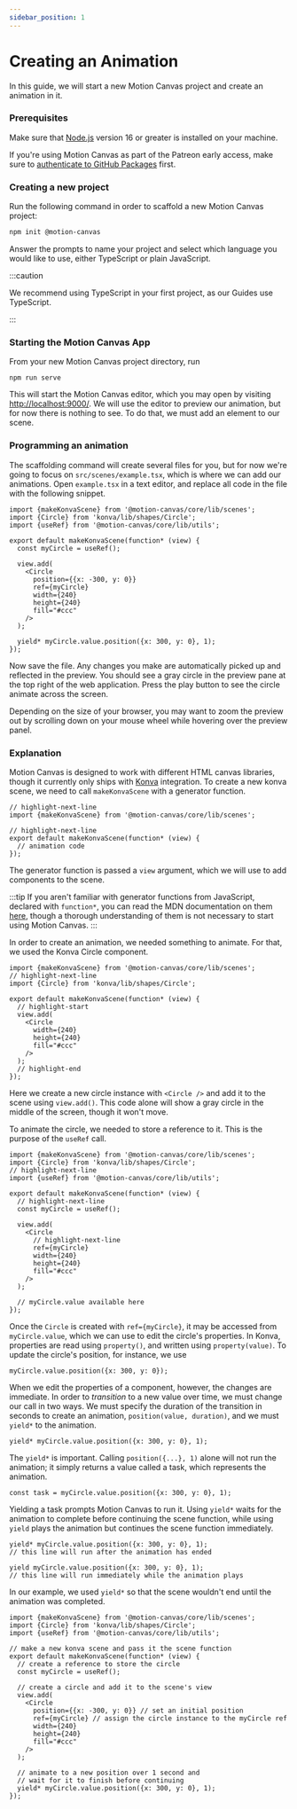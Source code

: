 ```yaml
---
sidebar_position: 1
---
```



# Creating an Animation

In this guide, we will start a new Motion Canvas project and create an animation
in it.

### Prerequisites

Make sure that [Node.js](https://nodejs.org/) version 16 or greater is
installed on your machine.

If you're using Motion Canvas as part of the Patreon early access, make sure to
[authenticate to GitHub Packages][autheticate] first.

### Creating a new project

Run the following command in order to scaffold a new Motion Canvas project:

```bash
npm init @motion-canvas
```

Answer the prompts to name your project and select which language you would like
to use, either TypeScript or plain JavaScript.

:::caution

We recommend using TypeScript in your first project, as our Guides use
TypeScript.

:::

### Starting the Motion Canvas App

From your new Motion Canvas project directory, run

```shell
npm run serve
```

This will start the Motion Canvas editor, which you may open by visiting
[http://localhost:9000/](http://localhost:9000/). We will use the editor to
preview our animation, but for now there is nothing to see. To do that, we
must add an element to our scene.

### Programming an animation

The scaffolding command will create several files for you, but for now we're
going to focus on `src/scenes/example.tsx`, which is where we can add our
animations. Open `example.tsx` in a text editor, and replace all code in
the file with the following snippet.

```tsx title="src/scenes/example.tsx"
import {makeKonvaScene} from '@motion-canvas/core/lib/scenes';
import {Circle} from 'konva/lib/shapes/Circle';
import {useRef} from '@motion-canvas/core/lib/utils';

export default makeKonvaScene(function* (view) {
  const myCircle = useRef();

  view.add(
    <Circle
      position={{x: -300, y: 0}}
      ref={myCircle}
      width={240}
      height={240}
      fill="#ccc"
    />
  );

  yield* myCircle.value.position({x: 300, y: 0}, 1);
});
```

Now save the file. Any changes you make are automatically picked up and
reflected in the preview. You should see a gray circle in the preview pane at
the top right of the web application. Press the play button to see the circle
animate across the screen.

<ReactPlayer loop controls url='/video/animation.mp4' />

Depending on the size of your browser, you may want to zoom the preview out by
scrolling down on your mouse wheel while hovering over the preview panel.

### Explanation

Motion Canvas is designed to work with different HTML canvas libraries, though
it currently only ships with [Konva](https://konvajs.org/) integration. To
create a new konva scene, we need to call `makeKonvaScene` with a generator
function.

```tsx
// highlight-next-line
import {makeKonvaScene} from '@motion-canvas/core/lib/scenes';

// highlight-next-line
export default makeKonvaScene(function* (view) {
  // animation code
});
```

The generator function is passed a `view` argument, which we will use to add
components to the scene.

:::tip
If you aren't familiar with generator functions from JavaScript, declared with
`function*`, you can read the MDN documentation on them [here][generators],
though a thorough understanding of them is not necessary to start using Motion
Canvas.
:::

In order to create an animation, we needed something to animate. For that, we
used the Konva Circle component.

```tsx
import {makeKonvaScene} from '@motion-canvas/core/lib/scenes';
// highlight-next-line
import {Circle} from 'konva/lib/shapes/Circle';

export default makeKonvaScene(function* (view) {
  // highlight-start
  view.add(
    <Circle
      width={240}
      height={240}
      fill="#ccc"
    />
  );
  // highlight-end
});
```

Here we create a new circle instance with `<Circle />` and add it to the scene
using `view.add()`. This code alone will show a gray circle in the middle of the
screen, though it won't move.

To animate the circle, we needed to store a reference to it. This is the purpose
of the `useRef` call.

```tsx
import {makeKonvaScene} from '@motion-canvas/core/lib/scenes';
import {Circle} from 'konva/lib/shapes/Circle';
// highlight-next-line
import {useRef} from '@motion-canvas/core/lib/utils';

export default makeKonvaScene(function* (view) {
  // highlight-next-line
  const myCircle = useRef();

  view.add(
    <Circle
      // highlight-next-line
      ref={myCircle}
      width={240}
      height={240}
      fill="#ccc"
    />
  );

  // myCircle.value available here
});
```

Once the `Circle` is created with `ref={myCircle}`, it may be accessed from
`myCircle.value`, which we can use to edit the circle's properties. In Konva,
properties are read using `property()`, and written using `property(value)`. To
update the circle's position, for instance, we use

```tsx
myCircle.value.position({x: 300, y: 0});
```

When we edit the properties of a component, however, the changes are immediate.
In order to _transition_ to a new value over time, we must change our call in
two ways. We must specify the duration of the transition in seconds to create an
animation, `position(value, duration)`, and we must `yield*` to the animation.

```tsx
yield* myCircle.value.position({x: 300, y: 0}, 1);
```

The `yield*` is important. Calling `position({...}, 1)` alone will not run the
animation; it simply returns a value called a task, which represents the
animation.

```tsx
const task = myCircle.value.position({x: 300, y: 0}, 1);
```

Yielding a task prompts Motion Canvas to run it.  Using `yield*` waits for the
animation to complete before continuing the scene function, while using `yield`
plays the animation but continues the scene function immediately.

```tsx
yield* myCircle.value.position({x: 300, y: 0}, 1);
// this line will run after the animation has ended
```
```tsx
yield myCircle.value.position({x: 300, y: 0}, 1);
// this line will run immediately while the animation plays
```

In our example, we used `yield*` so that the scene wouldn't end until the
animation was completed.

```tsx
import {makeKonvaScene} from '@motion-canvas/core/lib/scenes';
import {Circle} from 'konva/lib/shapes/Circle';
import {useRef} from '@motion-canvas/core/lib/utils';

// make a new konva scene and pass it the scene function
export default makeKonvaScene(function* (view) {
  // create a reference to store the circle
  const myCircle = useRef();

  // create a circle and add it to the scene's view
  view.add(
    <Circle
      position={{x: -300, y: 0}} // set an initial position
      ref={myCircle} // assign the circle instance to the myCircle ref
      width={240}
      height={240}
      fill="#ccc"
    />
  );

  // animate to a new position over 1 second and
  // wait for it to finish before continuing
  yield* myCircle.value.position({x: 300, y: 0}, 1);
});
```

[installation]: /guides/getting-started/installation
[generators]: https://developer.mozilla.org/en-US/docs/Web/JavaScript/Reference/Statements/function*
[autheticate]: https://github.com/motion-canvas/motion-canvas#authenticate-to-github-packages
